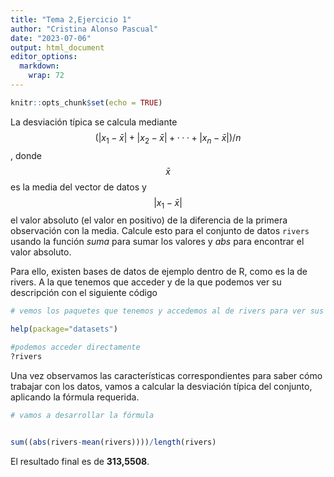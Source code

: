 ```yaml
---
title: "Tema 2,Ejercicio 1"
author: "Cristina Alonso Pascual"
date: "2023-07-06"
output: html_document
editor_options: 
  markdown: 
    wrap: 72
---
```


```r
knitr::opts_chunk$set(echo = TRUE)
```

La desviación típica se calcula mediante
$$ (|x_1-\bar{x}|+|x_2-\bar{x}|+···+|x_n-\bar{x}|)/n $$, donde
$$ \bar{x} $$ es la media del vector de datos y $$ |x_1-\bar{x}| $$ el
valor absoluto (el valor en positivo) de la diferencia de la primera
observación con la media. Calcule esto para el conjunto de datos
`rivers` usando la función *suma* para sumar los valores y *abs* para
encontrar el valor absoluto.

Para ello, existen bases de datos de ejemplo dentro de R, como es la de
rivers. A la que tenemos que acceder y de la que podemos ver su
descripción con el siguiente código

```r
# vemos los paquetes que tenemos y accedemos al de rivers para ver sus características

help(package="datasets")

#podemos acceder directamente
?rivers

```

Una vez observamos las características correspondientes para saber cómo
trabajar con los datos, vamos a calcular la desviación típica del
conjunto, aplicando la fórmula requerida.

```r

# vamos a desarrollar la fórmula


sum((abs(rivers-mean(rivers))))/length(rivers)


```

El resultado final es de **313,5508**.
